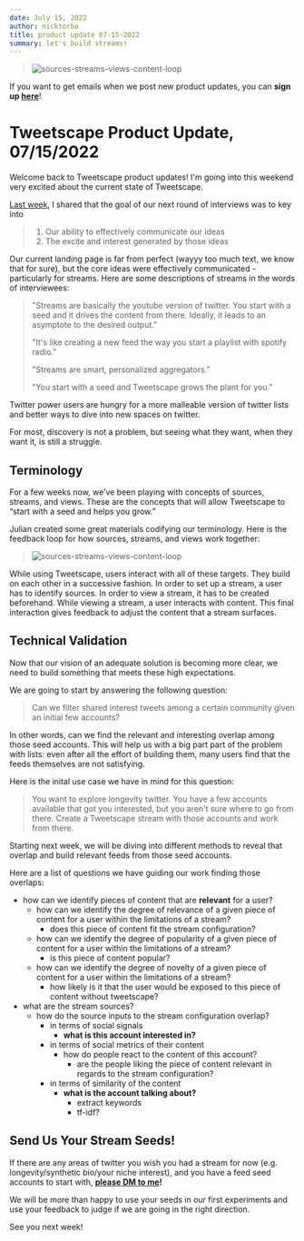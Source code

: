 ```yaml
---
date: July 15, 2022
author: nicktorba
title: product update 07-15-2022
summary: let's build streams!
---
```


> ![sources-streams-views-content-loop](/ss/product-update-07-15-2022/sources-streams-views-content-loop.png)

If you want to get emails when we post new product updates, you can **sign up [here](https://twitter.com/i/newsletters/subscribe/TweetscapeHQ)**! 

# Tweetscape Product Update, 07/15/2022

Welcome back to Tweetscape product updates! I'm going into this weekend very excited about the current state of Tweetscape. 

[Last week](https://tweetscape.co/blog/productupdate-07-08-2022), I shared that the goal of our next round of interviews was to key into 

> 1. Our ability to effectively communicate our ideas
> 2. The excite and interest generated by those ideas

Our current landing page is far from perfect (wayyy too much text, we know that for sure), but the core ideas were effectively communicated - particularly for streams. Here are some descriptions of streams in the words of interviewees: 

> "Streams are basically the youtube version of twitter. You start with a seed and it drives the content from there. Ideally, it leads to an asymptote to the desired output."
>
> "It's like creating a new feed the way you start a playlist with spotify radio." 
> 
> "Streams are smart, personalized aggregators." 
> 
> "You start with a seed and Tweetscape grows the plant for you." 

Twitter power users are hungry for a more malleable version of twitter lists and better ways to dive into new spaces on twitter.  

For most, discovery is not a problem, but seeing what they want, when they want it, is still a struggle. 

## Terminology 
For a few weeks now, we’ve been playing with concepts of sources, streams, and views. These are the concepts that will allow Tweetscape to “start with a seed and helps you grow.” 

Julian created some great materials codifying our terminology. Here is the feedback loop for how sources, streams, and views work together: 

> ![sources-streams-views-content-loop](/ss/product-update-07-15-2022/sources-streams-views-content-loop.png)


While using Tweetscape, users interact with all of these targets. They build on each other in a successive fashion. In order to set up a stream, a user has to identify sources. In order to view a stream, it has to be created beforehand. While viewing a stream, a user interacts with content. This final interaction gives feedback to adjust the content that a stream surfaces.

## Technical Validation

Now that our vision of an adequate solution is becoming more clear, we need to build something that meets these high expectations. 

We are going to start by answering the following question: 

> Can we filter shared interest tweets among a certain community given an initial few accounts? 

In other words, can we find the relevant and interesting overlap among those seed accounts. This will help us with a big part part of the problem with lists: even after all the effort of building them, many users find that the feeds themselves are not satisfying. 

Here is the inital use case we have in mind for this question: 

> You want to explore longevity twitter. You have a few accounts available that got you interested, but you aren't sure where to go from there. Create a Tweetscape stream with those accounts and work from there. 

Starting next week, we will be diving into different methods to reveal that overlap and build relevant feeds from those seed accounts. 

Here are a list of questions we have guiding our work finding those overlaps: 
- how can we identify pieces of content that are **relevant** for a user?
    - how can we identify the degree of relevance of a given piece of content for a user within the limitations of a stream?
        - does this piece of content fit the stream configuration?
    - how can we identify the degree of popularity of a given piece of content for a user within the limitations of a stream?
        - is this piece of content popular?
    - how can we identify the degree of novelty of a given piece of content for a user within the limitations of a stream?
        - how likely is it that the user would be exposed to this piece of content without tweetscape?
- what are the stream sources?
    - how do the source inputs to the stream configuration overlap?
        - in terms of social signals
            - **what is this account interested in?**
        - in terms of social metrics of their content
            - how do people react to the content of this account?
                - are the people liking the piece of content relevant in regards to the stream configuration?
        - in terms of similarity of the content
            - **what is the account talking about?**
                - extract keywords
                - tf-idf?


## Send Us Your Stream Seeds!
If there are any areas of twitter you wish you had a stream for now (e.g. longevity/synthetic bio/your niche interest), and you have a feed seed accounts to start with, **[please DM to me](https://twitter.com/nicktorba)!**

We will be more than happy to use your seeds in our first experiments and use your feedback to judge if we are going in the right direction. 

See you next week! 

